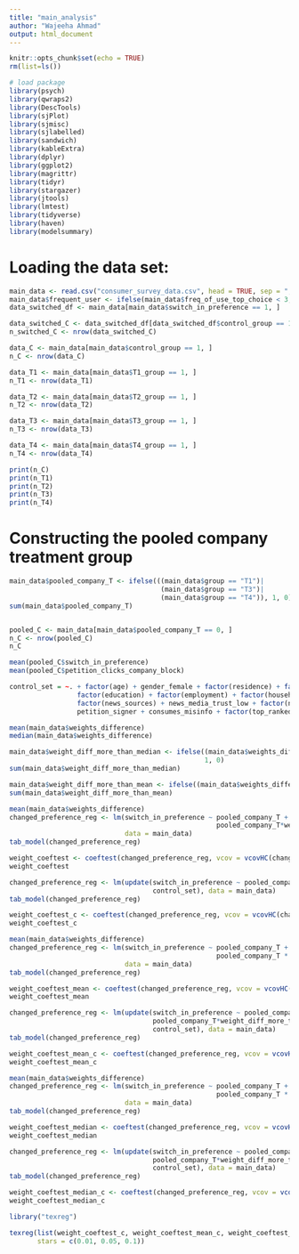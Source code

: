 ---
title: "main_analysis"
author: "Wajeeha Ahmad"
output: html_document
---

```{r setup, include=FALSE}
knitr::opts_chunk$set(echo = TRUE)
rm(list=ls())
```


```{r include=FALSE}
# load package
library(psych)
library(qwraps2)
library(DescTools)
library(sjPlot)
library(sjmisc)
library(sjlabelled)
library(sandwich)
library(kableExtra)
library(dplyr)
library(ggplot2)
library(magrittr)
library(tidyr)
library(stargazer)
library(jtools)
library(lmtest)
library(tidyverse)
library(haven)
library(modelsummary)
```


# Loading the data set:
```{r}
main_data <- read.csv("consumer_survey_data.csv", head = TRUE, sep = ",")
main_data$frequent_user <- ifelse(main_data$freq_of_use_top_choice < 3, 1, 0)
data_switched_df <- main_data[main_data$switch_in_preference == 1, ]
```


```{r}
data_switched_C <- data_switched_df[data_switched_df$control_group == 1, ]
n_switched_C <- nrow(data_switched_C)

data_C <- main_data[main_data$control_group == 1, ]
n_C <- nrow(data_C)

data_T1 <- main_data[main_data$T1_group == 1, ]
n_T1 <- nrow(data_T1)

data_T2 <- main_data[main_data$T2_group == 1, ]
n_T2 <- nrow(data_T2)

data_T3 <- main_data[main_data$T3_group == 1, ]
n_T3 <- nrow(data_T3)

data_T4 <- main_data[main_data$T4_group == 1, ]
n_T4 <- nrow(data_T4)

print(n_C)
print(n_T1)
print(n_T2)
print(n_T3)
print(n_T4)
```

# Constructing the pooled company treatment group

```{r}
main_data$pooled_company_T <- ifelse(((main_data$group == "T1")|
                                      (main_data$group == "T3")|
                                      (main_data$group == "T4")), 1, 0)
sum(main_data$pooled_company_T)


pooled_C <- main_data[main_data$pooled_company_T == 0, ]
n_C <- nrow(pooled_C)
n_C

mean(pooled_C$switch_in_preference)
mean(pooled_C$petition_clicks_company_block)
```


```{r}
control_set = ~. + factor(age) + gender_female + factor(residence) + factor(race) + vote_biden + 
                 factor(education) + factor(employment) + factor(household_income) + 
                 factor(news_sources) + news_media_trust_low + factor(num_platforms_used) + 
                 petition_signer + consumes_misinfo + factor(top_ranked_choice) + frequent_user
```



```{r}
mean(main_data$weights_difference)
median(main_data$weights_difference)
```


```{r}
main_data$weight_diff_more_than_median <- ifelse((main_data$weights_difference) > median(main_data$weights_difference), 
                                                 1, 0)
sum(main_data$weight_diff_more_than_median)

main_data$weight_diff_more_than_mean <- ifelse((main_data$weights_difference) > mean(main_data$weights_difference), 1, 0)
sum(main_data$weight_diff_more_than_mean)
```



```{r}
mean(main_data$weights_difference)
changed_preference_reg <- lm(switch_in_preference ~ pooled_company_T + 
                                                    pooled_company_T*weights_difference,
                             data = main_data)
tab_model(changed_preference_reg) 

weight_coeftest <- coeftest(changed_preference_reg, vcov = vcovHC(changed_preference_reg, type = 'HC1'))
weight_coeftest   
```


```{r}
changed_preference_reg <- lm(update(switch_in_preference ~ pooled_company_T + pooled_company_T*weights_difference, 
                                    control_set), data = main_data)
tab_model(changed_preference_reg) 

weight_coeftest_c <- coeftest(changed_preference_reg, vcov = vcovHC(changed_preference_reg, type = 'HC1'))
weight_coeftest_c 
```


```{r}
mean(main_data$weights_difference)
changed_preference_reg <- lm(switch_in_preference ~ pooled_company_T + 
                                                    pooled_company_T * weight_diff_more_than_mean,
                             data = main_data)
tab_model(changed_preference_reg) 

weight_coeftest_mean <- coeftest(changed_preference_reg, vcov = vcovHC(changed_preference_reg, type = 'HC1'))
weight_coeftest_mean   
```


```{r}
changed_preference_reg <- lm(update(switch_in_preference ~ pooled_company_T + 
                                    pooled_company_T*weight_diff_more_than_mean, 
                                    control_set), data = main_data)
tab_model(changed_preference_reg) 

weight_coeftest_mean_c <- coeftest(changed_preference_reg, vcov = vcovHC(changed_preference_reg, type = 'HC1'))
weight_coeftest_mean_c 
```


```{r}
mean(main_data$weights_difference)
changed_preference_reg <- lm(switch_in_preference ~ pooled_company_T + 
                                                    pooled_company_T * weight_diff_more_than_median,
                             data = main_data)
tab_model(changed_preference_reg) 

weight_coeftest_median <- coeftest(changed_preference_reg, vcov = vcovHC(changed_preference_reg, type = 'HC1'))
weight_coeftest_median   
```


```{r}
changed_preference_reg <- lm(update(switch_in_preference ~ pooled_company_T + 
                                    pooled_company_T*weight_diff_more_than_median, 
                                    control_set), data = main_data)
tab_model(changed_preference_reg) 

weight_coeftest_median_c <- coeftest(changed_preference_reg, vcov = vcovHC(changed_preference_reg, type = 'HC1'))
weight_coeftest_median_c 
```


```{r}
library("texreg")

texreg(list(weight_coeftest_c, weight_coeftest_mean_c, weight_coeftest_median_c), 
       stars = c(0.01, 0.05, 0.1))
```



